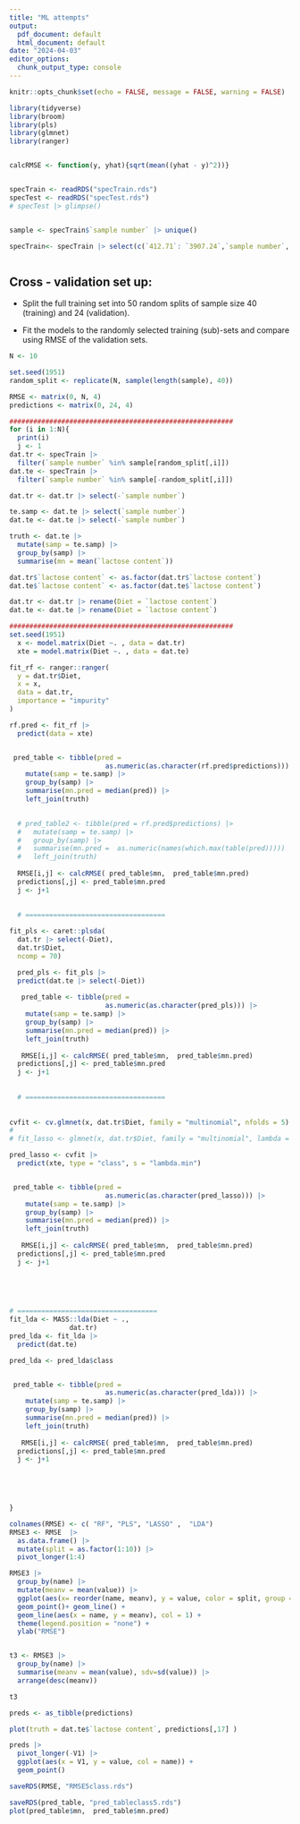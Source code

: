 ```yaml
---
title: "ML attempts"
output:
  pdf_document: default
  html_document: default
date: "2024-04-03"
editor_options: 
  chunk_output_type: console
---
```


```r
knitr::opts_chunk$set(echo = FALSE, message = FALSE, warning = FALSE)
```


```r

library(tidyverse)
library(broom)
library(pls)
library(glmnet)
library(ranger)


calcRMSE <- function(y, yhat){sqrt(mean((yhat - y)^2))}


specTrain <- readRDS("specTrain.rds")
specTest <- readRDS("specTest.rds")
# specTest |> glimpse()


sample <- specTrain$`sample number` |> unique()

specTrain<- specTrain |> select(c(`412.71`: `3907.24`,`sample number`, `lactose content` )) 



```



## Cross - validation set up:

- Split the full training set into 50 random splits of sample size 40 (training) and 24 (validation).

- Fit the models to the randomly selected training (sub)-sets and compare using RMSE of the validation sets.


```r
N <- 10
```

```r
set.seed(1951)
random_split <- replicate(N, sample(length(sample), 40))
```


```r

RMSE <- matrix(0, N, 4)
predictions <- matrix(0, 24, 4)

########################################################
for (i in 1:N){
  print(i)
  j <- 1
dat.tr <- specTrain |> 
  filter(`sample number` %in% sample[random_split[,i]])
dat.te <- specTrain |> 
  filter(`sample number` %in% sample[-random_split[,i]])

dat.tr <- dat.tr |> select(-`sample number`)

te.samp <- dat.te |> select(`sample number`)
dat.te <- dat.te |> select(-`sample number`)

truth <- dat.te |> 
  mutate(samp = te.samp) |> 
  group_by(samp) |> 
  summarise(mn = mean(`lactose content`))

dat.tr$`lactose content` <- as.factor(dat.tr$`lactose content`)
dat.te$`lactose content` <- as.factor(dat.te$`lactose content`)

dat.tr <- dat.tr |> rename(Diet = `lactose content`)
dat.te <- dat.te |> rename(Diet = `lactose content`)

########################################################
set.seed(1951)
  x <- model.matrix(Diet ~. , data = dat.tr)
  xte = model.matrix(Diet ~. , data = dat.te)

fit_rf <- ranger::ranger(
  y = dat.tr$Diet,
  x = x,
  data = dat.tr, 
  importance = "impurity"
)

rf.pred <- fit_rf |> 
  predict(data = xte)


 pred_table <- tibble(pred =
                        as.numeric(as.character(rf.pred$predictions))) |> 
    mutate(samp = te.samp) |> 
    group_by(samp) |> 
    summarise(mn.pred = median(pred)) |> 
    left_join(truth)
 

  # pred_table2 <- tibble(pred = rf.pred$predictions) |> 
  #   mutate(samp = te.samp) |> 
  #   group_by(samp) |> 
  #   summarise(mn.pred =  as.numeric(names(which.max(table(pred))))) |> 
  #   left_join(truth)
   
  RMSE[i,j] <- calcRMSE( pred_table$mn,  pred_table$mn.pred)
  predictions[,j] <- pred_table$mn.pred
  j <- j+1
  
  
  # ===================================

fit_pls <- caret::plsda(
  dat.tr |> select(-Diet), 
  dat.tr$Diet, 
  ncomp = 70)

  pred_pls <- fit_pls |> 
  predict(dat.te |> select(-Diet))
  
   pred_table <- tibble(pred =
                        as.numeric(as.character(pred_pls))) |> 
    mutate(samp = te.samp) |> 
    group_by(samp) |> 
    summarise(mn.pred = median(pred)) |> 
    left_join(truth)
   
   RMSE[i,j] <- calcRMSE( pred_table$mn,  pred_table$mn.pred)
  predictions[,j] <- pred_table$mn.pred
  j <- j+1
  
  
  # ===================================  
   
  
cvfit <- cv.glmnet(x, dat.tr$Diet, family = "multinomial", nfolds = 5)
# 
# fit_lasso <- glmnet(x, dat.tr$Diet, family = "multinomial", lambda = cvfit$lambda.min)

pred_lasso <- cvfit |> 
  predict(xte, type = "class", s = "lambda.min")


 pred_table <- tibble(pred =
                        as.numeric(as.character(pred_lasso))) |> 
    mutate(samp = te.samp) |> 
    group_by(samp) |> 
    summarise(mn.pred = median(pred)) |> 
    left_join(truth)
   
   RMSE[i,j] <- calcRMSE( pred_table$mn,  pred_table$mn.pred)
  predictions[,j] <- pred_table$mn.pred
  j <- j+1
  
  

  

# ===================================
fit_lda <- MASS::lda(Diet ~ ., 
               dat.tr)
pred_lda <- fit_lda |> 
  predict(dat.te)

pred_lda <- pred_lda$class


 pred_table <- tibble(pred =
                        as.numeric(as.character(pred_lda))) |> 
    mutate(samp = te.samp) |> 
    group_by(samp) |> 
    summarise(mn.pred = median(pred)) |> 
    left_join(truth)
   
   RMSE[i,j] <- calcRMSE( pred_table$mn,  pred_table$mn.pred)
  predictions[,j] <- pred_table$mn.pred
  j <- j+1

   

        

}

```

```r
colnames(RMSE) <- c( "RF", "PLS", "LASSO" ,  "LDA")
RMSE3 <- RMSE  |>
  as.data.frame() |>
  mutate(split = as.factor(1:10)) |>
  pivot_longer(1:4)

RMSE3 |> 
  group_by(name) |> 
  mutate(meanv = mean(value)) |> 
  ggplot(aes(x= reorder(name, meanv), y = value, color = split, group = split)) +
  geom_point()+ geom_line() +
  geom_line(aes(x = name, y = meanv), col = 1) +
  theme(legend.position = "none") +
  ylab("RMSE")


t3 <- RMSE3 |> 
  group_by(name) |> 
  summarise(meanv = mean(value), sdv=sd(value)) |> 
  arrange(desc(meanv))

t3

preds <- as_tibble(predictions) 

plot(truth = dat.te$`lactose content`, predictions[,17] )

preds |> 
  pivot_longer(-V1) |>
  ggplot(aes(x = V1, y = value, col = name)) +
  geom_point()

saveRDS(RMSE, "RMSE5class.rds")

saveRDS(pred_table, "pred_tableclass5.rds")
plot(pred_table$mn,  pred_table$mn.pred)
```


<!-- # A tibble: 4 × 3 -->
<!--   name  meanv   sdv -->
<!--   <chr> <dbl> <dbl> -->
<!-- 1 RF     9.11  3.58 -->
<!-- 2 LASSO  8.79  3.86 -->
<!-- 3 PLS    7.08  4.07 -->
<!-- 4 LDA    5.43  1.76 -->
